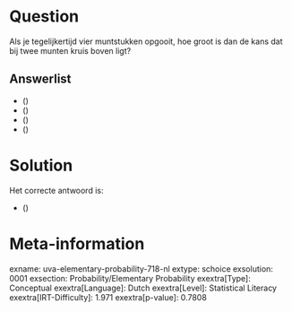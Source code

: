 Question
========

Als je tegelijkertijd vier muntstukken opgooit, hoe groot is dan de kans
dat bij twee munten kruis boven ligt?

Answerlist
----------

* \(\frac{1}{2}\)
* \(\frac{1}{3}\)
* \(\frac{1}{4}\)
* \(\frac{3}{8}\)

Solution
========

Het correcte antwoord is: 

* \(\frac{3}{8}\)

Meta-information
================
exname: uva-elementary-probability-718-nl
extype: schoice
exsolution: 0001
exsection: Probability/Elementary Probability
exextra[Type]: Conceptual
exextra[Language]: Dutch
exextra[Level]: Statistical Literacy
exextra[IRT-Difficulty]: 1.971
exextra[p-value]: 0.7808
